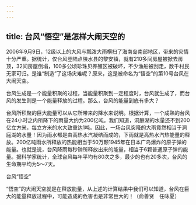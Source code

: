 ```yaml
---
---
---
```

title: 台风“悟空”是怎样大闹天空的
---




2006年9月9日，12级以上的大风与瓢泼大雨横扫了海南岛南部地区，带来的灾情十分严重。据统计，仅台风登陆点陵水县的黎安镇，就有210多间房屋被掀去房顶，32间房屋倒塌，100多公顷珍珠贝养殖区被破坏，不少渔船被刮走，数千村民无家可归。是谁“制造”了这场灾难呢？原来，这是被命名为“悟空”的第10号台风在大闹天空。

台风生成是一个能量积聚的过程，当能量积聚到一定程度时，台风就生成了，而台风的发生则是一个能量释放的过程。那么，台风的能量到底有多大？



台风所积聚的巨大能量可以从它所带来的降水来说明。根据计算，一个成熟的台风在24小时之内所降下的雨量大约为200亿吨。我们知道，洞庭湖的水量还不到200亿立方米，每立方米的水大致重达1吨。因此，一场台风突降的大雨竟然相当于洞庭湖的水量！因为雨水都是由高热水汽凝结而成的，下雨就是高热水汽热能量的释放。200亿吨雨水所释放的热能相当于50万颗1945年在日本广岛爆炸的原子弹的能量。也就是说，台风降雨每秒钟所释放出来的能量，相当于6颗普通原子弹的能量。据科学家统计，全球台风每年平均有80次之多，最少的也有20多次，台风的生命期平均为5～7天。

台风“悟空”



“悟空”的大闹天空就是在释放能量，从上述的计算结果中我们可以知道，台风在巨大的能量释放过程中，可能造成的危害也是非常巨大的！（俞善贤　任咏夏）